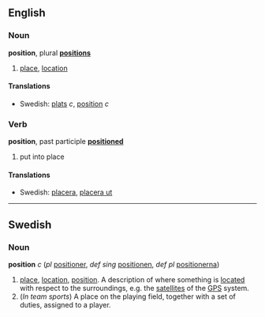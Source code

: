 ==English==
===Noun===
'''position''', plural '''[[positions]]'''

# [[place]], [[location]]

====Translations====
*Swedish: [[plats]] ''c'', [[position]] ''c''

===Verb===
'''position''', past participle '''[[positioned]]'''

# put into place

====Translations====
*Swedish: [[placera]], [[placera ut]]

-----
==Swedish==
===Noun===
'''position''' ''c'' (''pl'' [[positioner]], ''def sing'' [[positionen]], ''def pl'' [[positionerna]])

# [[place]], [[location]], [[position]]. A description of where something is [[located]] with respect to the surroundings, e.g. the [[satellite]]s of the [[GPS]] system.
# (''In team sports'') A place on the playing field, together with a set of duties, assigned to a player.